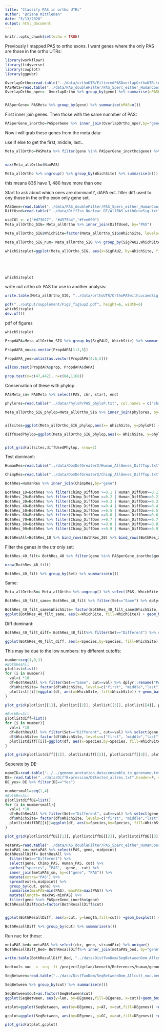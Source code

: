 ```yaml
---
title: "Classify PAS in ortho UTRs"
author: "Briana Mittleman"
date: "5/13/2020"
output: html_document
---
```


```r
knitr::opts_chunk$set(echo = TRUE)
```

Previously I mapped PAS to ortho exons. I want genes where the only PAS are those in the ortho UTRs:  


```r
library(workflowr)
library(tidyverse)
library(cowplot)
library(ggpubr)
```

```r
OverlapOrtho=read.table("../data/orthoUTR/FilteredPASOverlapOrthoUTR.text", header = T,stringsAsFactors = F) 
PASMeta=read.table("../data/PAS_doubleFilter/PAS_5perc_either_HumanCoord_BothUsage_meta_doubleFilter.txt",header = T,stringsAsFactors = F) 
OverlapOrtho_nper=  OverlapOrtho %>% group_by(gene) %>% summarise(nPASOrtho=n())


PASperGene= PASMeta %>% group_by(gene) %>% summarise(nPAS=n())
```

First inner join genes. Then those with the same nunmber of PAS: 

```r
PASperGene_inortho=PASperGene %>% inner_join(OverlapOrtho_nper,by="gene") %>% filter(nPAS==nPASOrtho)


```

Now i will grab these genes from the meta data: 

use if else to get the first, middle, last.. 

```r
Meta_allOrtho=PASMeta %>% filter(gene %in% PASperGene_inortho$gene) %>% group_by(gene) %>% arrange(start) %>% mutate(NumPAS=ifelse(strandFix=="+", 1:n(), n():1),number=n()) %>% mutate(WhichSite=ifelse(number==NumPAS, ifelse(NumPAS==1, "single", "last"), ifelse(NumPAS==1, "first", "middle")))
                                
```

```r
max(Meta_allOrtho$NumPAS)
```


```r
Meta_allOrtho %>% ungroup() %>% group_by(WhichSite) %>% summarise(n())
```

this means 836 have 1, 480 have more than one

Start to ask about which ones are dominant?, dAPA ect. 
filter diff used to ony those in the ortho exon only gene set. 

```r
PASGene=read.table("../data/PAS_doubleFilter/PAS_5perc_either_HumanCoord_BothUsage_meta_doubleFilter.txt",stringsAsFactors = F, header = T) %>% select(PAS, chr, start, end,loc)
DiffUsed=read.table("../data/DiffIso_Nuclear_DF/AllPAS_withGeneSig.txt",header = T,stringsAsFactors = F) %>% inner_join(PASGene, by=c("chr",'start','end')) %>% filter(gene %in% PASperGene_inortho$gene) %>% select(PAS, SigPAU2)
```

```r

useCOl <- c("#d73027", "#4575b4","#fee090")
Meta_allOrtho_SIG= Meta_allOrtho %>% inner_join(DiffUsed, by="PAS")

Meta_allOrtho_SIG$WhichSite=factor(Meta_allOrtho_SIG$WhichSite, levels=c("last", "middle", "first"))

Meta_allOrtho_SIG_num= Meta_allOrtho_SIG %>% group_by(SigPAU2,WhichSite ) %>% summarise(nPAS=n()) %>% ungroup() %>% group_by(SigPAU2) %>% mutate(Signum=sum(nPAS), Freq=nPAS/Signum,pos = cumsum(Freq) + (0.5 * Freq))

whichSiteplot=ggplot(Meta_allOrtho_SIG, aes(x=SigPAU2, by=WhichSite, fill=WhichSite)) + geom_bar(stat="count", position = "fill") + labs(x="Differentially used PAS",y="Proportion of sites", title="Differentially used PAS are more likely to be the \nfirst site in orthologous 3' UTRs") + scale_fill_manual(values=useCOl, name="") + theme_classic() + theme(legend.position = "top", axis.text.x = element_text(size=10),plot.title = element_text(hjust = 0.5, face="bold"),axis.text.y = element_text(size=10),text=element_text(size=10),plot.margin = unit(c(0,0,0,0), "cm"))

     



whichSiteplot
```

write out ortho utr PAS for use in another analysis: 

```r
write.table(Meta_allOrtho_SIG, "../data/orthoUTR/OrthoPASwithLocandSig.txt",col.names = T,row.names = F, quote = F)
```


```r
pdf("../output/supplement/Fig2_figSup2.pdf", height=6, width=6)
whichSiteplot
dev.off()
```

pdf of figures 
```r
whichSiteplot
```



```r
PropdAPA=Meta_allOrtho_SIG %>% group_by(SigPAU2, WhichSite) %>% summarise(n=n()) %>% ungroup() %>% group_by(SigPAU2) %>% mutate(nDapa=sum(n), prop=n/nDapa,dAPA=ifelse(SigPAU2=="Yes",1,0))

PropdAPA_no=as.vector(PropdAPA[1:3,5])

PropdAPA_yes=unlist(as.vector(PropdAPA[4:6,5]))

wilcox.test(PropdAPA$prop, PropdAPA$dAPA)

prop.test(x=c(47,442), n=c(84,1168))
```

Conservation of these with phylop: 

```r
PASMeta_sm= PASMeta %>% select(PAS, chr, start, end)

phylores=read.table("../data/PhyloP/PAS_phyloP.txt", col.names = c("chr","start","end", "phyloP"), stringsAsFactors = F) %>% drop_na() %>% inner_join(PASMeta_sm, by=c("chr", "start", "end")) %>% select(PAS, phyloP)

Meta_allOrtho_SIG_phylop=Meta_allOrtho_SIG %>% inner_join(phylores, by="PAS")


allsites=ggplot(Meta_allOrtho_SIG_phylop,aes(x= WhichSite, y=phyloP)) + geom_boxplot() + stat_compare_means() +theme_classic()

diffUsedPhylop=ggplot(Meta_allOrtho_SIG_phylop,aes(x= WhichSite, y=phyloP, by=SigPAU2, fill=SigPAU2)) + geom_boxplot() + scale_fill_brewer(palette = "Set1", name="Differentially used") + theme_classic() + theme(legend.position = "bottom")+ stat_compare_means()


plot_grid(allsites,diffUsedPhylop, nrow=2)
```




Test dominant:  

```r
HumanRes=read.table("../data/DomDefGreaterX/Human_AllGenes_DiffTop.txt", col.names = c("Human_PAS", "gene","Human_DiffDom"),stringsAsFactors = F)

ChimpRes=read.table("../data/DomDefGreaterX/Chimp_AllGenes_DiffTop.txt", col.names = c("Chimp_PAS", "gene","Chimp_DiffDom"),stringsAsFactors = F)

BothRes=HumanRes %>% inner_join(ChimpRes,by="gene")

BothRes_10=BothRes %>% filter(Chimp_DiffDom >=0.1 | Human_DiffDom>=0.1) %>% mutate(Set= ifelse(Human_PAS==Chimp_PAS,"Same", "Different"),cut=10) 
BothRes_20=BothRes %>% filter(Chimp_DiffDom >=0.2 | Human_DiffDom>=0.2) %>% mutate(Set= ifelse(Human_PAS==Chimp_PAS,"Same", "Different"),cut=20)
BothRes_30=BothRes %>% filter(Chimp_DiffDom >=0.3 | Human_DiffDom>=0.3) %>% mutate(Set= ifelse(Human_PAS==Chimp_PAS,"Same", "Different"),cut=30)
BothRes_40=BothRes %>% filter(Chimp_DiffDom >=0.4 | Human_DiffDom>=0.4) %>% mutate(Set= ifelse(Human_PAS==Chimp_PAS,"Same", "Different"),cut=40)
BothRes_50=BothRes %>% filter(Chimp_DiffDom >=0.5 | Human_DiffDom>=0.5) %>% mutate(Set= ifelse(Human_PAS==Chimp_PAS,"Same", "Different"),cut=50)
BothRes_60=BothRes %>% filter(Chimp_DiffDom >=0.6 | Human_DiffDom>=0.6) %>% mutate(Set= ifelse(Human_PAS==Chimp_PAS,"Same", "Different"),cut=60)
BothRes_70=BothRes %>% filter(Chimp_DiffDom >=0.7 | Human_DiffDom>=0.7) %>% mutate(Set= ifelse(Human_PAS==Chimp_PAS,"Same", "Different"),cut=70)
BothRes_80=BothRes %>% filter(Chimp_DiffDom >=0.8 | Human_DiffDom>=0.8) %>% mutate(Set= ifelse(Human_PAS==Chimp_PAS,"Same", "Different"),cut=80)
BothRes_90=BothRes %>% filter(Chimp_DiffDom >=0.9 | Human_DiffDom>=0.9) %>% mutate(Set= ifelse(Human_PAS==Chimp_PAS,"Same", "Different"),cut=90)

BothResAll=BothRes_10 %>% bind_rows(BothRes_20) %>% bind_rows(BothRes_30) %>% bind_rows(BothRes_40) %>% bind_rows(BothRes_50) %>% bind_rows(BothRes_60) %>% bind_rows(BothRes_70) %>% bind_rows(BothRes_80) %>% bind_rows(BothRes_90)
```

Filter the genes in the utr only set:  

```r
BothRes_40_filt= BothRes_40 %>% filter(gene %in% PASperGene_inortho$gene )

nrow(BothRes_40_filt)

BothRes_40_filt %>% group_by(Set) %>% summarise(n())
```

Same:  

```r
Meta_allOrthoSm= Meta_allOrtho %>% ungroup() %>% select(PAS, WhichSite)

BothRes_40_filt_same= BothRes_40_filt %>% filter(Set=="Same") %>% dplyr::rename("PAS" = Human_PAS) %>% inner_join(Meta_allOrthoSm, by="PAS")

BothRes_40_filt_same$WhichSite= factor(BothRes_40_filt_same$WhichSite, levels=c("last", "middle","first"))
ggplot(BothRes_40_filt_same, aes(x=WhichSite, fill=WhichSite)) + geom_bar(stat="count" ) + scale_fill_manual(values=useCOl)
```

Diff dominant:  

```r
BothRes_40_filt_diff= BothRes_40_filt%>% filter(Set=="Different") %>% select(gene, Human_PAS, Chimp_PAS) %>% gather("Species","PAS", -gene) %>%   inner_join(Meta_allOrthoSm, by="PAS")

ggplot(BothRes_40_filt_diff, aes(x=Species,by=Species, fill=WhichSite)) + geom_bar(stat="count",position = "dodge" ) + scale_fill_manual(values=useCOl) 
```
This may be due to the low numbers: try different cutoffs:  


```r
number=seq(1,9,1)
#BothResAll
plotlist=list()
for (i in number){
  val=i *10
  df=BothResAll %>% filter(Set=="Same", cut==val) %>% dplyr::rename("PAS" = Human_PAS) %>% inner_join(Meta_allOrthoSm, by="PAS")
  df$WhichSite= factor(df$WhichSite, levels=c("first", "middle","last"))
  plotlist[[i]]=ggplot(df, aes(x=WhichSite, fill=WhichSite)) + geom_bar(stat="count" ) + scale_fill_manual(values=useCOl) + labs(title=paste(val, "Same Dominant" , nrow(df), sep="_")) +theme(legend.position = "bottom")
}
```


```r
plot_grid(plotlist[[1]], plotlist[[2]], plotlist[[3]], plotlist[[4]], plotlist[[5]], plotlist[[6]], plotlist[[7]], plotlist[[8]], plotlist[[9]]) 
```

```r

#BothResAll
plotlistdiff=list()
for (i in number){
  val=i *10
  df=BothResAll %>% filter(Set=="Different", cut==val) %>% select(gene, Human_PAS, Chimp_PAS) %>% gather("Species","PAS", -gene) %>%   inner_join(Meta_allOrthoSm, by="PAS")
  df$WhichSite= factor(df$WhichSite, levels=c("first", "middle","last"))
  plotlistdiff[[i]]=ggplot(df, aes(x=Species,by=Species, fill=WhichSite)) + geom_bar(stat="count",position = "dodge" ) + scale_fill_manual(values=useCOl) + labs(title=paste(val, "Different Dominant" , nrow(df), sep="_")) +theme(legend.position = "bottom")
}
```

```r
plot_grid(plotlistdiff[[1]], plotlistdiff[[2]], plotlistdiff[[3]], plotlistdiff[[4]], plotlistdiff[[5]], plotlistdiff[[6]], plotlistdiff[[7]], plotlistdiff[[8]], plotlistdiff[[9]])
```

Seperate by DE:

```r
 
nameID=read.table("../../genome_anotation_data/ensemble_to_genename.txt",sep="\t", header = T, stringsAsFactors = F)
DE= read.table("../data/DiffExpression/DEtested_allres.txt",header=F, stringsAsFactors = F,col.names = c('Gene_stable_ID', 'logFC' ,'AveExpr', 't', 'P.Value', 'adj.P.Val', 'B')) %>% inner_join(nameID, by="Gene_stable_ID") %>% dplyr::select(-Gene_stable_ID, -Source_of_gene_name) %>% dplyr::rename("gene"=Gene.name) %>% mutate(DE=ifelse(adj.P.Val<=.05, "Yes","No")) %>% select(gene,DE)
DE_yes= DE %>% filter(DE=="Yes")

numbersmall=seq(1,4)
#BothResAll
plotlistdiffDE=list()
for (i in numbersmall){
  val=i *10
  df=BothResAll %>% filter(Set=="Different", cut==val) %>% select(gene, Human_PAS, Chimp_PAS) %>% gather("Species","PAS", -gene) %>%   inner_join(Meta_allOrthoSm, by="PAS") %>% mutate(DEgenes=ifelse(gene %in%DE_yes$gene, "DE", "Not"))
  df$WhichSite= factor(df$WhichSite, levels=c("first", "middle","last"))
  plotlistdiffDE[[i]]=ggplot(df, aes(x=Species,by=Species, fill=WhichSite)) + geom_bar(stat="count",position = "dodge" ) + scale_fill_manual(values=useCOl) + labs(title=paste(val, "Different Dominant" , nrow(df), sep="_")) +theme(legend.position = "bottom") + facet_grid(~DEgenes)
}
```

```r
plot_grid(plotlistdiffDE[[1]], plotlistdiffDE[[2]], plotlistdiffDE[[3]], plotlistdiffDE[[4]])

```

```r

metaPAS=read.table("../data/PAS_doubleFilter/PAS_5perc_either_HumanCoord_BothUsage_meta_doubleFilter.txt",stringsAsFactors = F, header = T) %>% mutate(midpoint=start+100)
metaPAS_sm= metaPAS %>% select(PAS, gene, midpoint)
BothResallDiff= BothResAll %>%
  filter(Set=="Different") %>% 
  select(gene, Chimp_PAS, Human_PAS, cut) %>% 
  gather("species", "PAS", -gene, -cut) %>% 
  inner_join(metaPAS_sm, by=c("gene", "PAS")) %>% 
  mutate(extra="PAS") %>% 
  spread(extra,midpoint) %>% 
  group_by(cut, gene) %>% 
  summarise(minPAS=min(PAS), maxPAS=max(PAS)) %>% 
  mutate(length= maxPAS-minPAS) %>% 
  filter(gene %in% PASperGene_inortho$gene)
BothResallDiff$cut=factor(BothResallDiff$cut)


ggplot(BothResallDiff, aes(x=cut, y=length,fill=cut)) +geom_boxplot() + theme(legend.position = "none")+ scale_fill_brewer(palette = "Set1")  + geom_jitter() + labs(title="Distance between center of different Dominant PAS",y="basepairs",x="cutoff")

```
```r
BothResallDiff %>% group_by(cut) %>% summarise(n())
```

Run nuc for these:  

```r

metaPAS_bed= metaPAS %>% select(chr, gene, strandFix) %>% unique()
BothResallDiff_Bed= BothResallDiff%>% inner_join(metaPAS_bed, by="gene") %>% select(chr, minPAS, maxPAS, gene, cut, strandFix ) %>% arrange(chr, minPAS)

write.table(BothResallDiff_Bed, "../data/DistTwoDom/SeqBetweenDom_Allcutt.bed", quote = F, col.names = F, row.names = F, sep="\t")


```


```bash

bedtools nuc -s -seq -fi /project2/gilad/kenneth/References/human/genome/hg38.fa -bed ../data/DistTwoDom/SeqBetweenDom_Allcutt.bed > ../data/DistTwoDom/SeqBetweenDom_Allcutt_nuc.bed
```

```r
SeqBetween=read.table("../data/DistTwoDom/SeqBetweenDom_Allcutt_nuc.bed", col.names = c(colnames(BothResallDiff_Bed),"AT", "GC", "A", "C", "G", "T","N", "other", "len", "seq" )) %>% mutate(DEgenes=ifelse(gene %in%DE_yes$gene, "DE", "Not")) 

SeqBetween %>% group_by(cut) %>% summarise(n())
```

```r
SeqBetween$cut=as.factor(SeqBetween$cut)
ggplot(SeqBetween, aes(y=len, by=DEgenes,fill=DEgenes, x=cut))+geom_boxplot() + geom_jitter()+scale_fill_brewer(palette = "Set1")+ labs(y="Nucleotides", title="Distance between Dominant PAS")+ theme(legend.position = "bottom") 
```

```r
atplot=ggplot(SeqBetween, aes(by=DEgenes, y=AT, x=cut,fill=DEgenes)) +geom_boxplot()+geom_jitter() +scale_fill_brewer(palette = "Set1")+ labs(y="AT proportion", title="AT proportion for Seq between dominat")+ theme(legend.position = "bottom") 
```
```r
gcplot=ggplot(SeqBetween, aes(by=DEgenes, y=GC, x=cut,fill=DEgenes)) +geom_boxplot()+geom_jitter() +scale_fill_brewer(palette = "Set1")+ theme(legend.position = "bottom") +labs(y="GC proportion", title="GC proportion for Seq between dominat")
```

```r
plot_grid(atplot,gcplot)
```


